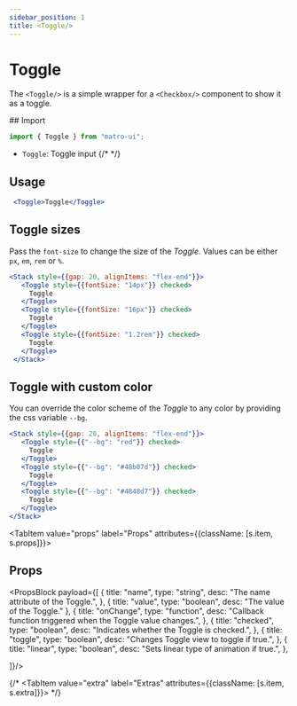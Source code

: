 ```yaml
---
sidebar_position: 1
title: <Toggle/>
---
```



# Toggle

The `<Toggle/>` is a simple wrapper for a `<Checkbox/>` component to show it as a toggle.

<Sources 
  git="https://github.com/matro-ui/matro-ui/tree/main/dist/inputs/Toggle"
  npmjs="https://www.npmjs.com/package/matro-ui" 
  name="Toggle"
/>


<div className={s.tabs}>
<Tabs className={s.parent}>
  <TabItem value="usage" label="Usage" attributes={{className: [s.item, s.usage]}}>
## Import 

```jsx
import { Toggle } from "matro-ui";
```
- `Toggle`: Toggle input
{/*  */}

 ## Usage

 ```jsx live 
  <Toggle>Toggle</Toggle>
```


 ## Toggle sizes

 Pass the <code>font-size</code> to change the size of the <I>Toggle</I>. Values can be either <code>px</code>, <code>em</code>, <code>rem</code> or <code>%</code>.

 ```jsx live 
 <Stack style={{gap: 20, alignItems: "flex-end"}}>
    <Toggle style={{fontSize: "14px"}} checked>
      Toggle
    </Toggle>
    <Toggle style={{fontSize: "16px"}} checked>
      Toggle
    </Toggle>
    <Toggle style={{fontSize: "1.2rem"}} checked>
      Toggle
    </Toggle>
  </Stack>
```

 ## Toggle with custom color

 You can override the color scheme of the <I>Toggle</I> to any color by providing the css variable <code>--bg</code>.

 ```jsx live 
 <Stack style={{gap: 20, alignItems: "flex-end"}}>
    <Toggle style={{"--bg": "red"}} checked>
      Toggle
    </Toggle>
    <Toggle style={{"--bg": "#48b07d"}} checked>
      Toggle
    </Toggle>
    <Toggle style={{"--bg": "#4848d7"}} checked>
      Toggle
    </Toggle>
 </Stack>
```



  </TabItem>


  <TabItem value="props" label="Props" attributes={{className: [s.item, s.props]}}>
## Props

<PropsBlock payload={[
  {
  title: "name",
  type: "string",
  desc: "The name attribute of the Toggle.",
},
{
  title: "value",
  type: "boolean",
  desc: "The value of the Toggle."
},
{
  title: "onChange",
  type: "function",
  desc: "Callback function triggered when the Toggle value changes.",
},
{
  title: "checked",
  type: "boolean",
  desc: "Indicates whether the Toggle is checked.",
},
{
  title: "toggle",
  type: "boolean",
  desc: "Changes Toggle view to toggle if true.",
},
{
  title: "linear",
  type: "boolean",
  desc: "Sets linear type of animation if true.",
},

]}/>

  </TabItem>



  {/* <TabItem value="extra" label="Extras" attributes={{className: [s.item, s.extra]}}>
  </TabItem> */}



</Tabs>
</div>

